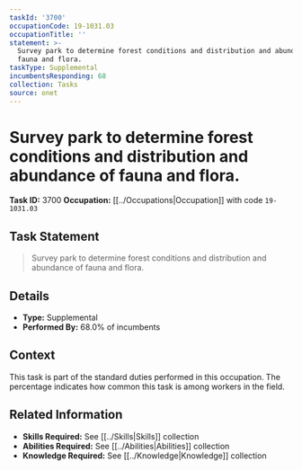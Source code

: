 ```yaml
---
taskId: '3700'
occupationCode: 19-1031.03
occupationTitle: ''
statement: >-
  Survey park to determine forest conditions and distribution and abundance of
  fauna and flora.
taskType: Supplemental
incumbentsResponding: 68
collection: Tasks
source: onet
---
```

# Survey park to determine forest conditions and distribution and abundance of fauna and flora.

**Task ID:** 3700
**Occupation:** [[../Occupations|Occupation]] with code `19-1031.03`

## Task Statement

> Survey park to determine forest conditions and distribution and abundance of fauna and flora.

## Details

- **Type:** Supplemental
- **Performed By:** 68.0% of incumbents

## Context

This task is part of the standard duties performed in this occupation. The percentage indicates how common this task is among workers in the field.

## Related Information

- **Skills Required:** See [[../Skills|Skills]] collection
- **Abilities Required:** See [[../Abilities|Abilities]] collection
- **Knowledge Required:** See [[../Knowledge|Knowledge]] collection

